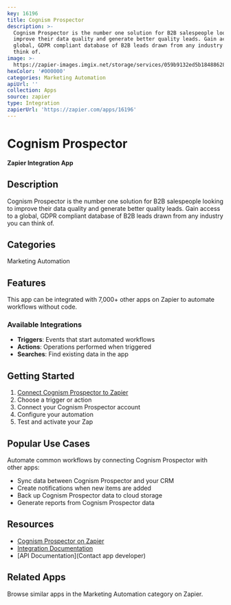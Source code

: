 ```yaml
---
key: 16196
title: Cognism Prospector
description: >-
  Cognism Prospector is the number one solution for B2B salespeople looking to
  improve their data quality and generate better quality leads. Gain access to a
  global, GDPR compliant database of B2B leads drawn from any industry you can
  think of.
image: >-
  https://zapier-images.imgix.net/storage/services/059b9132ed5b184886284bb949928768.png?auto=format%2Ccompress&ixlib=python-3.0.0&q=50
hexColor: '#000000'
categories: Marketing Automation
apiUrl: ''
collection: Apps
source: zapier
type: Integration
zapierUrl: 'https://zapier.com/apps/16196'
---
```

# Cognism Prospector

**Zapier Integration App**

## Description

Cognism Prospector is the number one solution for B2B salespeople looking to improve their data quality and generate better quality leads. Gain access to a global, GDPR compliant database of B2B leads drawn from any industry you can think of.

## Categories

Marketing Automation

## Features

This app can be integrated with 7,000+ other apps on Zapier to automate workflows without code.

### Available Integrations

- **Triggers**: Events that start automated workflows
- **Actions**: Operations performed when triggered
- **Searches**: Find existing data in the app

## Getting Started

1. [Connect Cognism Prospector to Zapier](https://zapier.com/apps/16196)
2. Choose a trigger or action
3. Connect your Cognism Prospector account
4. Configure your automation
5. Test and activate your Zap

## Popular Use Cases

Automate common workflows by connecting Cognism Prospector with other apps:

- Sync data between Cognism Prospector and your CRM
- Create notifications when new items are added
- Back up Cognism Prospector data to cloud storage
- Generate reports from Cognism Prospector data

## Resources

- [Cognism Prospector on Zapier](https://zapier.com/apps/16196)
- [Integration Documentation](https://zapier.com/apps/16196/integrations)
- [API Documentation](Contact app developer)

## Related Apps

Browse similar apps in the Marketing Automation category on Zapier.
